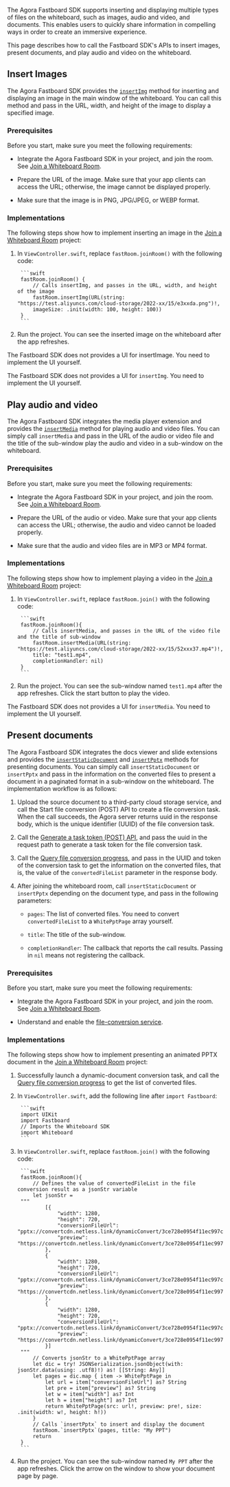 <PlatformWrapper platform="ios">

The Agora Fastboard SDK supports inserting and displaying multiple types of files on the whiteboard, such as images, audio and video, and documents. This enables users to quickly share information in compelling ways in order to create an immersive experience.

This page describes how to call the Fastboard SDK's APIs to insert images, present documents, and play audio and video on the whiteboard.

## Insert Images

The Agora Fastboard SDK provides the [`insertImg`](/interactive-whiteboard/reference/uikit-sdk#insertimg) method for inserting and displaying an image in the main window of the whiteboard. You can call this method and pass in the URL, width, and height of the image to display a specified image.

### Prerequisites

Before you start, make sure you meet the following requirements:

- Integrate the Agora Fastboard SDK in your project, and join the room. See [Join a Whiteboard Room](/interactive-whiteboard/get-started/get-started-uikit).

- Prepare the URL of the image. Make sure that your app clients can access the URL; otherwise, the image cannot be displayed properly.

- Make sure that the image is in PNG, JPG/JPEG, or WEBP format.

### Implementations

The following steps show how to implement inserting an image in the [Join a Whiteboard Room](/interactive-whiteboard/get-started/get-started-uikit) project:

1. In `ViewController.swift`, replace `fastRoom.joinRoom()` with the following code:

        ```swift
        fastRoom.joinRoom() {
            // Calls insertImg, and passes in the URL, width, and height of the image
            fastRoom.insertImg(URL(string: "https://test.aliyuncs.com/cloud-storage/2022-xx/15/e3xxda.png")!,
            imageSize: .init(width: 100, height: 100))
        }
        ```

2. Run the project. You can see the inserted image on the whiteboard after the app refreshes.

The Fastboard SDK does not provides a UI for insertImage. You need to implement the UI yourself.

<div class = "alert note">The Fastboard SDK does not provides a UI for <code>insertImg</code>. You need to implement the UI yourself.</div>

## Play audio and video

The Agora Fastboard SDK integrates the media player extension and provides the [`insertMedia`](/interactive-whiteboard/reference/uikit-sdk#insertmedia) method for playing audio and video files. You can simply call `insertMedia` and pass in the URL of the audio or video file and the title of the sub-window play the audio and video in a sub-window on the whiteboard.

### Prerequisites

Before you start, make sure you meet the following requirements:

- Integrate the Agora Fastboard SDK in your project, and join the room. See [Join a Whiteboard Room](/interactive-whiteboard/get-started/get-started-uikit).

- Prepare the URL of the audio or video. Make sure that your app clients can access the URL; otherwise, the audio and video cannot be loaded properly.

- Make sure that the audio and video files are in MP3 or MP4 format.

### Implementations

The following steps show how to implement playing a video in the [Join a Whiteboard Room](/interactive-whiteboard/get-started/get-started-uikit) project:

1. In `ViewController.swift`, replace `fastRoom.join()` with the following code:

        ```swift
        fastRoom.joinRoom(){
            // Calls insertMedia, and passes in the URL of the video file and the title of sub-window
            fastRoom.insertMedia(URL(string: "https://test.aliyuncs.com/cloud-storage/2022-xx/15/52xxx37.mp4")!,
            title: "test1.mp4",
            completionHandler: nil)
        }
        ```


2. Run the project. You can see the sub-window named `test1.mp4` after the app refreshes. Click the start button to play the video.

<div class = "alert note">The Fastboard SDK does not provides a UI for <code>insertMedia</code>. You need to implement the UI yourself.</div>

## Present documents

The Agora Fastboard SDK integrates the docs viewer and slide extensions and provides the [`insertStaticDocument`](/interactive-whiteboard/reference/uikit-sdk#insertstaticdocument) and [`insertPptx`](/interactive-whiteboard/reference/uikit-sdk#insertpptx) methods for presenting documents. You can simply call `insertStaticDocument` or `insertPptx` and pass in the information on the converted files to present a document in a paginated format in a sub-window on the whiteboard. The implementation workflow is as follows:

1. Upload the source document to a third-party cloud storage service, and call the Start file conversion (POST) API to create a file conversion task. When the call succeeds, the Agora server returns uuid in the response body, which is the unique identifier (UUID) of the file conversion task. 

2. Call the [Generate a task token (POST) API](/interactive-whiteboard/develop/generate-token-rest#generate-a-task-token-post), and pass the uuid in the request path to generate a task token for the file conversion task.

3. Call the [Query file conversion progress](/interactive-whiteboard/reference/whiteboard-api/file-conversion#query-the-progress-of-a-file-conversion-task), and pass in the UUID and token of the conversion task to get the information on the converted files, that is, the value of the `convertedFileList` parameter in the response body.

4. After joining the whiteboard room, call `insertStaticDocument` or `insertPptx` depending on the document type, and pass in the following parameters:

    - `pages`: The list of converted files. You need to convert `convertedFileList` to a `WhitePptPage` array yourself.

    - `title`: The title of the sub-window.

    - `completionHandler`: The callback that reports the call results. Passing in `nil` means not registering the callback.

### Prerequisites

Before you start, make sure you meet the following requirements:

- Integrate the Agora Fastboard SDK in your project, and join the room. See [Join a Whiteboard Room](/interactive-whiteboard/get-started/get-started-uikit).

- Understand and enable the [file-conversion service](/interactive-whiteboard/reference/file-conversion-overview).

### Implementations

The following steps show how to implement presenting an animated PPTX document in the [Join a Whiteboard Room](/interactive-whiteboard/get-started/get-started-uikit) project:

1. Successfully launch a dynamic-document conversion task, and call the [Query file conversion progress](/interactive-whiteboard/reference/whiteboard-api/file-conversion#query-the-progress-of-a-file-conversion-task) to get the list of converted files.

2. In `ViewController.swift`, add the following line after `import Fastboard`:

        ```swift
        import UIKit
        import Fastboard
        // Imports the Whiteboard SDK
        import Whiteboard
        ```

3. In `ViewController.swift`, replace `fastRoom.join()` with the following code:

        ```swift
        fastRoom.joinRoom(){
            // Defines the value of convertedFileList in the file conversion result as a jsonStr variable
            let jsonStr =
        """
                [{
                    "width": 1280,
                    "height": 720,
                    "conversionFileUrl": "pptx://convertcdn.netless.link/dynamicConvert/3ce728e0954f11ec997c6580ac31fd96/1.slide",
                    "preview": "https://convertcdn.netless.link/dynamicConvert/3ce728e0954f11ec997c6580ac31fd96/preview/1.png"
                },
                {
                    "width": 1280,
                    "height": 720,
                    "conversionFileUrl": "pptx://convertcdn.netless.link/dynamicConvert/3ce728e0954f11ec997c6580ac31fd96/2.slide",
                    "preview": "https://convertcdn.netless.link/dynamicConvert/3ce728e0954f11ec997c6580ac31fd96/preview/2.png"
                },
                {
                    "width": 1280,
                    "height": 720,
                    "conversionFileUrl": "pptx://convertcdn.netless.link/dynamicConvert/3ce728e0954f11ec997c6580ac31fd96/3.slide",
                    "preview": "https://convertcdn.netless.link/dynamicConvert/3ce728e0954f11ec997c6580ac31fd96/preview/3.png"
                }]
        """
            // Converts jsonStr to a WhitePptPage array
            let dic = try! JSONSerialization.jsonObject(with: jsonStr.data(using: .utf8)!) as! [[String: Any]]
            let pages = dic.map { item -> WhitePptPage in
                let url = item["conversionFileUrl"] as? String
                let pre = item["preview"] as? String
                let w = item["width"] as? Int
                let h = item["height"] as? Int
                return WhitePptPage(src: url!, preview: pre!, size: .init(width: w!, height: h!))
            }
            // Calls `insertPptx` to insert and display the document
            fastRoom.`insertPptx`(pages, title: "My PPT")
            return
        }
        ```

4. Run the project. You can see the sub-window named `My PPT` after the app refreshes. Click the arrow on the window to show your document page by page.

</PlatformWrapper>